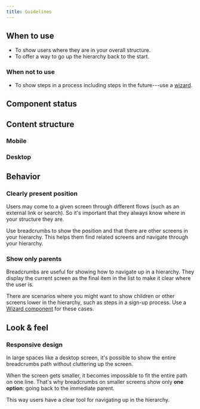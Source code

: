 ```yaml
---
title: Guidelines
---
```


<ReactExample exampleId="Breadcrumbs-default" />

## When to use

- To show users where they are in your overall structure.
- To offer a way to go up the hierarchy back to the start.

### When not to use

- To show steps in a process including steps in the future---use a
  [wizard](/components/progress-indicators/wizard/).

## Component status

<ComponentStatus component="Breadcrumbs" />

## Content structure

### Mobile

<FigmaFile
  file="4QJZqvBvRrLu6t9mwObCkA"
  node="536%3A1869"
  alt="Back button: allows users to easily go back one step in the path."
/>

### Desktop

<FigmaFile
  file="4QJZqvBvRrLu6t9mwObCkA"
  node="542%3A251"
  alt="Back button: allows users to easily go back in the path; root item: usually the name of your product; full path: shows where the current page lies in the sitemaps; current page: shows the name of the page where the user currently is."
/>

## Behavior

### Clearly present position

Users may come to a given screen through different flows
(such as an external link or search).
So it's important that they always know where in your structure they are.

Use breadcrumbs to show the position and that there are other screens in your hierarchy.
This helps them find related screens and navigate through your hierarchy.

### Show only parents

Breadcrumbs are useful for showing how to navigate up in a hierarchy.
They display the current screen as the final item in the list to make it clear where the user is.

There are scenarios where you might want to show children
or other screens lower in the hierarchy,
such as steps in a sign-up process.
Use a [Wizard component](/components/progress-indicators/wizard/) for these cases.

## Look & feel

### Responsive design

In large spaces like a desktop screen,
it's possible to show the entire breadcrumbs path without cluttering up the screen.

<ReactExample exampleId="Breadcrumbs-back" size="Desktop" />

When the screen gets smaller,
it becomes impossible to fit the entire path on one line.
That's why breadcrumbs on smaller screens show only **one option**:
going back to the immediate parent.

<ReactExample exampleId="Breadcrumbs-back" size="Mobile-small" />

This way users have a clear tool for navigating up in the hierarchy.
